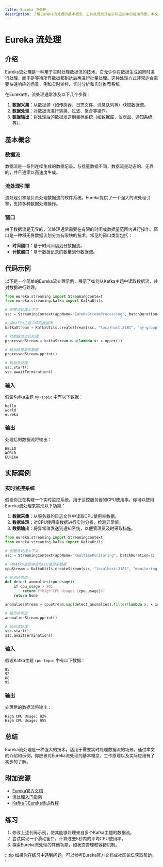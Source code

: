 ```yaml
---
title: Eureka 流处理
description: 了解Eureka流处理的基本概念、工作原理及其在实际应用中的使用场景。本文适合初学者，包含代码示例和实际案例。
---
```


# Eureka 流处理

## 介绍

Eureka流处理是一种用于实时处理数据流的技术。它允许你在数据生成的同时进行处理，而不是等待所有数据都到达后再进行批量处理。这种处理方式非常适合需要快速响应的场景，例如实时监控、实时分析和实时推荐系统。

在Eureka中，流处理通常涉及以下几个步骤：
1. **数据采集**：从数据源（如传感器、日志文件、消息队列等）获取数据流。
2. **数据处理**：对数据流进行转换、过滤、聚合等操作。
3. **数据输出**：将处理后的数据发送到目标系统（如数据库、仪表盘、通知系统等）。

## 基本概念

### 数据流

数据流是一系列连续生成的数据记录。与批量数据不同，数据流是动态的、无界的，并且通常以高速度生成。

### 流处理引擎

流处理引擎是负责处理数据流的软件系统。Eureka提供了一个强大的流处理引擎，支持多种数据处理操作。

### 窗口

由于数据流是无界的，流处理通常需要在有限的时间或数据量范围内进行操作。窗口是一种将无界数据流划分为有限块的技术。常见的窗口类型包括：
- **时间窗口**：基于时间间隔划分数据流。
- **计数窗口**：基于数据记录的数量划分数据流。

## 代码示例

以下是一个简单的Eureka流处理示例，展示了如何从Kafka主题中读取数据流，并对数据进行处理。

```python
from eureka.streaming import StreamingContext
from eureka.streaming.kafka import KafkaUtils

# 创建流处理上下文
ssc = StreamingContext(appName="EurekaStreamProcessing", batchDuration=1)

# 从Kafka主题中读取数据流
kafkaStream = KafkaUtils.createStream(ssc, "localhost:2181", "my-group", {"my-topic": 1})

# 对数据流进行处理
processedStream = kafkaStream.map(lambda x: x.upper())

# 输出处理后的数据
processedStream.pprint()

# 启动流处理
ssc.start()
ssc.awaitTermination()
```

### 输入
假设Kafka主题 `my-topic` 中有以下数据：
```
hello
world
eureka
```

### 输出
处理后的数据流将输出：
```
HELLO
WORLD
EUREKA
```

## 实际案例

### 实时监控系统

假设你正在构建一个实时监控系统，用于监控服务器的CPU使用率。你可以使用Eureka流处理来实现以下功能：
1. **数据采集**：从服务器的日志文件中读取CPU使用率数据。
2. **数据处理**：对CPU使用率数据进行实时分析，检测异常值。
3. **数据输出**：将异常值发送到通知系统，以便管理员及时采取措施。

```python
from eureka.streaming import StreamingContext
from eureka.streaming.kafka import KafkaUtils

# 创建流处理上下文
ssc = StreamingContext(appName="RealTimeMonitoring", batchDuration=1)

# 从Kafka主题中读取CPU使用率数据
cpuStream = KafkaUtils.createStream(ssc, "localhost:2181", "monitoring-group", {"cpu-topic": 1})

# 检测异常值
def detect_anomalies(cpu_usage):
    if cpu_usage > 90:
        return f"High CPU Usage: {cpu_usage}%"
    return None

anomaliesStream = cpuStream.map(detect_anomalies).filter(lambda x: x is not None)

# 输出异常值
anomaliesStream.pprint()

# 启动流处理
ssc.start()
ssc.awaitTermination()
```

### 输入
假设Kafka主题 `cpu-topic` 中有以下数据：
```
85
92
88
95
```

### 输出
处理后的数据流将输出：
```
High CPU Usage: 92%
High CPU Usage: 95%
```

## 总结

Eureka流处理是一种强大的技术，适用于需要实时处理数据流的场景。通过本文的介绍和示例，你应该对Eureka流处理的基本概念、工作原理以及实际应用有了初步的了解。

## 附加资源

- [Eureka官方文档](https://eureka.apache.org/docs/)
- [流处理入门指南](https://www.example.com/stream-processing-guide)
- [Kafka与Eureka集成教程](https://www.example.com/kafka-eureka-integration)

## 练习

1. 修改上述代码示例，使其能够处理来自多个Kafka主题的数据流。
2. 尝试实现一个滑动窗口，计算过去5秒内的平均CPU使用率。
3. 探索Eureka流处理的其他功能，如状态管理和容错机制。

:::tip
如果你在练习中遇到问题，可以参考Eureka官方文档或社区论坛获取帮助。
:::